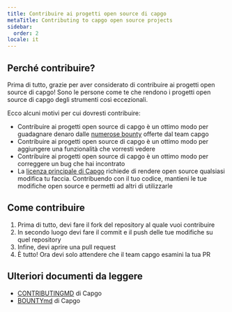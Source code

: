 ```yaml
---
title: Contribuire ai progetti open source di capgo
metaTitle: Contributing to capgo open source projects
sidebar:
  order: 2
locale: it
---
```


## Perché contribuire?

Prima di tutto, grazie per aver considerato di contribuire ai progetti open source di capgo! Sono le persone come te che rendono i progetti open source di capgo degli strumenti così eccezionali.

Ecco alcuni motivi per cui dovresti contribuire:

* Contribuire ai progetti open source di capgo è un ottimo modo per guadagnare denaro dalle [numerose bounty](https://consolealgoraio/org/Capgo/) offerte dal team capgo
* Contribuire ai progetti open source di capgo è un ottimo modo per aggiungere una funzionalità che vorresti vedere
* Contribuire ai progetti open source di capgo è un ottimo modo per correggere un bug che hai incontrato
* La [licenza principale di Capgo](https://githubcom/Cap-go/capgo/blob/main/LICENSE/) richiede di rendere open source qualsiasi modifica tu faccia. Contribuendo con il tuo codice, mantieni le tue modifiche open source e permetti ad altri di utilizzarle

## Come contribuire

1. Prima di tutto, devi fare il fork del repository al quale vuoi contribuire
2. In secondo luogo devi fare il commit e il push delle tue modifiche su quel repository
3. Infine, devi aprire una pull request
4. È tutto! Ora devi solo attendere che il team capgo esamini la tua PR

## Ulteriori documenti da leggere

* [CONTRIBUTINGMD](https://githubcom/Cap-go/capgo/blob/main/CONTRIBUTINGmd/) di Capgo
* [BOUNTYmd](https://githubcom/Cap-go/capgo/blob/main/BOUNTYmd/) di Capgo